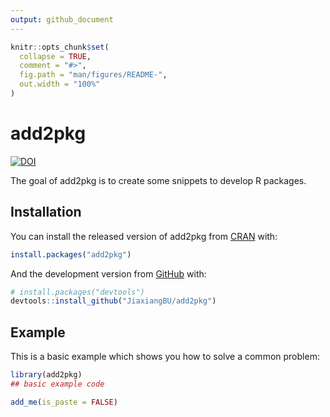 ```yaml
---
output: github_document
---
```


<!-- README.md is generated from README.Rmd. Please edit that file -->

```r
knitr::opts_chunk$set(
  collapse = TRUE,
  comment = "#>",
  fig.path = "man/figures/README-",
  out.width = "100%"
)
```
# add2pkg

<!-- badges: start -->
[![DOI](https://zenodo.org/badge/198092416.svg)](https://zenodo.org/badge/latestdoi/198092416)
<!-- badges: end -->

The goal of add2pkg is to create some snippets to develop R packages.

## Installation

You can install the released version of add2pkg from [CRAN](https://CRAN.R-project.org) with:

``` r
install.packages("add2pkg")
```

And the development version from [GitHub](https://github.com/) with:

``` r
# install.packages("devtools")
devtools::install_github("JiaxiangBU/add2pkg")
```
## Example

This is a basic example which shows you how to solve a common problem:

```r
library(add2pkg)
## basic example code
```

```r
add_me(is_paste = FALSE)
```
